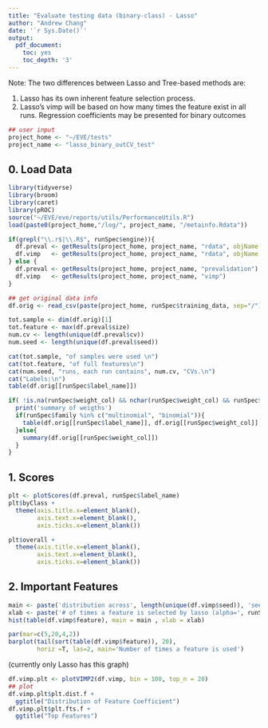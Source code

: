 ```yaml
---
title: "Evaluate testing data (binary-class) - Lasso"
author: "Andrew Chang"
date: '`r Sys.Date()`'
output:
  pdf_document:
    toc: yes
    toc_depth: '3'
---
```


Note: The two differences between Lasso and Tree-based methods are:

1. Lasso has its own inherent feature selection process.
2. Lasso's vimp will be based on how many times the feature exist in all runs. Regression coefficients may be presented for binary outcomes
 

```r
## user input
project_home <- "~/EVE/tests"
project_name <- "lasso_binary_outCV_test"
```

## 0. Load Data
```r
library(tidyverse)
library(broom)
library(caret)
library(pROC)
source("~/EVE/eve/reports/utils/PerformanceUtils.R")
load(paste0(project_home,"/log/", project_name, "/metainfo.Rdata"))

if(grepl("\\.r$|\\.R$", runSpec$engine)){
  df.preval <- getResults(project_home, project_name, "rdata", objName = "df_pred")
  df.vimp   <- getResults(project_home, project_name, "rdata", objName = "df_vimp")
} else {
  df.preval <- getResults(project_home, project_name, "prevalidation")
  df.vimp   <- getResults(project_home, project_name, "vimp")
}

## get original data info
df.orig <- read_csv(paste(project_home, runSpec$training_data, sep="/"))

tot.sample <- dim(df.orig)[1]
tot.feature <- max(df.preval$size)
num.cv <- length(unique(df.preval$cv))
num.seed <- length(unique(df.preval$seed))

cat(tot.sample, "of samples were used \n")
cat(tot.feature, "of full features\n")
cat(num.seed, "runs, each run contains", num.cv, "CVs.\n")
cat("Labels:\n")
table(df.orig[[runSpec$label_name]])

if( !is.na(runSpec$weight_col) && nchar(runSpec$weight_col) && runSpec$weight_col %in% colnames(df.orig)){
  print('summary of weigths')
  if(runSpec$family %in% c("multinomial", "binomial")){
    table(df.orig[[runSpec$label_name]], df.orig[[runSpec$weight_col]], useNA='ifany')
  }else{
    summary(df.orig[[runSpec$weight_col]])
  }
}

```


## 1. Scores

```r
plt <- plotScores(df.preval, runSpec$label_name)
plt$byClass +
  theme(axis.title.x=element_blank(),
        axis.text.x=element_blank(),
        axis.ticks.x=element_blank())
```

```r
plt$overall +
  theme(axis.title.x=element_blank(),
        axis.text.x=element_blank(),
        axis.ticks.x=element_blank())
```



## 2. Important Features

```r
main <- paste('distribution across', length(unique(df.vimp$seed)), 'seed x', length(unique(df.vimp$cv)),'CV')
xlab <- paste('# of times a feature is selected by lasso (alpha=', runSpec$alpha,')')
hist(table(df.vimp$feature), main = main , xlab = xlab)
```

```r
par(mar=c(5,20,4,2))
barplot(tail(sort(table(df.vimp$feature)), 20), 
        horiz =T, las=2, main='Number of times a feature is used')
```
(currently only Lasso has this graph)


```r
df.vimp.plt <- plotVIMP2(df.vimp, bin = 100, top_n = 20)
## plot
df.vimp.plt$plt.dist.f +
  ggtitle("Distribution of Feature Coefficient")
df.vimp.plt$plt.fts.f +
  ggtitle("Top Features")
```




